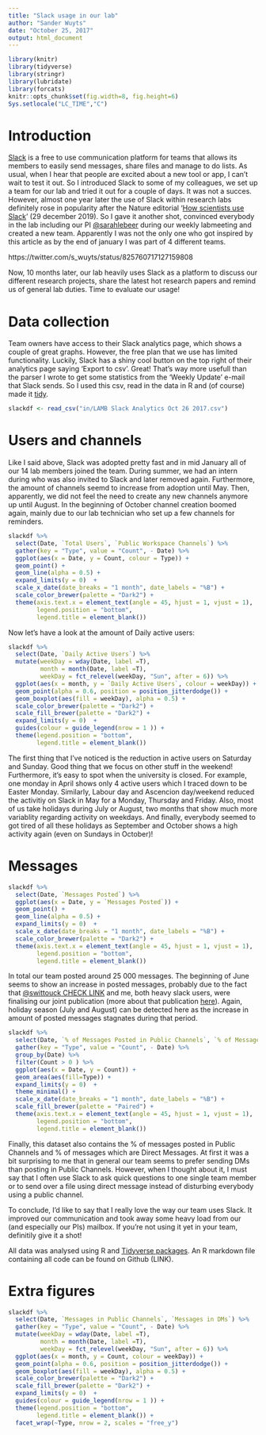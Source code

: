 ```yaml
---
title: "Slack usage in our lab"
author: "Sander Wuyts"
date: "October 25, 2017"
output: html_document
---
```


```r
library(knitr)
library(tidyverse)
library(stringr)
library(lubridate)
library(forcats)
knitr::opts_chunk$set(fig.width=8, fig.height=6)
Sys.setlocale("LC_TIME","C")
```

# Introduction

[Slack](https://slack.com/) is a free to use communication platform for teams that allows its members to easily send messages, share files and manage to do lists. As usual, when I hear that people are excited about a new tool or app, I can't wait to test it out. So I introduced Slack to some of my colleagues, we set up a team for our lab and tried it out for a couple of days. It was not a succes. However, almost one year later the use of Slack within research labs definitely rose in popularity after the Nature editorial '[How scientists use Slack](https://www.nature.com/news/how-scientists-use-slack-1.21228)' (29 december 2019). So I gave it another shot, convinced everybody in the lab including our PI [@sarahlebeer](https://twitter.com/sarahlebeer?lang=en) during our weekly labmeeting and created a new team. Apparently I was not the only one who got inspired by this article as by the end of january I was part of 4 different teams.

https://twitter.com/s_wuyts/status/825760717127159808

Now, 10 months later, our lab heavily uses Slack as a platform to discuss our different research projects, share the latest hot research papers and remind us of general lab duties. Time to evaluate our usage!

# Data collection

Team owners have access to their Slack analytics page, which shows a couple of great graphs. However, the free plan that we use has limited functionality. Luckily, Slack has a shiny cool button on the top right of their analytics page saying 'Export to csv'. Great! That's way more usefull than the parser I wrote to get some statistics from the 'Weekly Update' e-mail that Slack sends. So I used this csv, read in the data in R and (of course) made it [tidy](http://vita.had.co.nz/papers/tidy-data.html).

```r
slackdf <- read_csv("in/LAMB Slack Analytics Oct 26 2017.csv")
```

# Users and channels

Like I said above, Slack was adopted pretty fast and in mid January all of our 14 lab members joined the team. During summer, we had an intern during who was also invited to Slack and later removed again. Furthermore, the amount of channels seemd to increase from adoption until May. Then, apparently, we did not feel the need to create any new channels anymore up until August. In the beginning of October channel creation boomed again, mainly due to our lab technician who set up a few channels for reminders.  

```r
slackdf %>%
  select(Date, `Total Users`, `Public Workspace Channels`) %>%
  gather(key = "Type", value = "Count", - Date) %>%
  ggplot(aes(x = Date, y = Count, colour = Type)) +
  geom_point() +
  geom_line(alpha = 0.5) +
  expand_limits(y = 0)  +
  scale_x_date(date_breaks = "1 month", date_labels = "%B") +
  scale_color_brewer(palette = "Dark2") + 
  theme(axis.text.x = element_text(angle = 45, hjust = 1, vjust = 1),
        legend.position = "bottom",
        legend.title = element_blank()) 
```

Now let's have a look at the amount of Daily active users:

```r
slackdf %>%
  select(Date, `Daily Active Users`) %>%
  mutate(weekDay = wday(Date, label =T),
         month = month(Date, label =T),
         weekDay = fct_relevel(weekDay, "Sun", after = 6)) %>%
  ggplot(aes(x = month, y = `Daily Active Users`, colour = weekDay)) +
  geom_point(alpha = 0.6, position = position_jitterdodge()) +
  geom_boxplot(aes(fill = weekDay), alpha = 0.5) + 
  scale_color_brewer(palette = "Dark2") +
  scale_fill_brewer(palette = "Dark2") +
  expand_limits(y = 0)  +
  guides(colour = guide_legend(nrow = 1 )) +
  theme(legend.position = "bottom",
        legend.title = element_blank())
```

  The first thing that I've noticed is the reduction in active users on Saturday and Sunday. Good thing that we focus on other stuff in the weekend! Furthermore, it's easy to spot when the university is closed. For example, one monday in April shows only 4 active users which I traced down to be Easter Monday. Similarly, Labour day and Ascencion day/weekend reduced the activitiy on Slack in May for a Monday, Thursday and Friday. Also, most of us take holidays during July or August, two months that show much more variablity regarding activity on weekdays. And finally, everybody seemed to got tired of all these holidays as September and October shows a high activity again (even on Sundays in October)!
  

# Messages

```r
slackdf %>%
  select(Date, `Messages Posted`) %>%
  ggplot(aes(x = Date, y = `Messages Posted`)) +
  geom_point() +
  geom_line(alpha = 0.5) +
  expand_limits(y = 0)  +
  scale_x_date(date_breaks = "1 month", date_labels = "%B") +
  scale_color_brewer(palette = "Dark2") + 
  theme(axis.text.x = element_text(angle = 45, hjust = 1, vjust = 1),
        legend.position = "bottom",
        legend.title = element_blank()) 
```

In total our team posted around 25 000 messages. The beginning of June seems to show an increase in posted messages, probably due to the fact that [@swittouck CHECK LINK](https://twitter.com/swittouck?lang=en) and me, both heavy slack users, were finalising our joint publication (more about that publication [here](https://swuyts.wordpress.com/2017/10/16/from-research-stay-to-paper-in-one-year-story-behind-my-first-first-author-paper/)). Again, holiday season (July and August) can be detected here as the increase in amount of posted messages stagnates during that period.

```r
slackdf %>%
  select(Date, `% of Messages Posted in Public Channels`, `% of Messages Posted in DMs`) %>%
  gather(key = "Type", value = "Count", - Date) %>%
  group_by(Date) %>%
  filter(Count > 0 ) %>% 
  ggplot(aes(x = Date, y = Count)) +
  geom_area(aes(fill=Type)) +
  expand_limits(y = 0)  +
  theme_minimal() +
  scale_x_date(date_breaks = "1 month", date_labels = "%B") +
  scale_fill_brewer(palette = "Paired") + 
  theme(axis.text.x = element_text(angle = 45, hjust = 1, vjust = 1),
        legend.position = "bottom",
        legend.title = element_blank()) 
```

Finally, this dataset also contains the % of messages posted in Public Channels and % of messages which are Direct Messages. At first it was a bit surprising to me that in general our team seems to prefer sending DMs than posting in Public Channels. However, when I thought about it, I must say that I often use Slack to ask quick questions to one single team member or to send over a file using direct message instead of disturbing everybody using a public channel.  


  To conclude, I'd like to say that I really love the way our team uses Slack. It improved our communication and took away some heavy load from our (and especially our PIs) mailbox. If you're not using it yet in your team, definitily give it a shot!
  

All data was analysed using R and [Tidyverse packages](https://www.tidyverse.org/). An R markdown file containing all code can be found on Github (LINK).

# Extra figures

```r
slackdf %>%
  select(Date, `Messages in Public Channels`, `Messages in DMs`) %>%
  gather(key = "Type", value = "Count", - Date) %>%
  mutate(weekDay = wday(Date, label =T),
         month = month(Date, label =T),
         weekDay = fct_relevel(weekDay, "Sun", after = 6)) %>%
  ggplot(aes(x = month, y = Count, colour = weekDay)) +
  geom_point(alpha = 0.6, position = position_jitterdodge()) +
  geom_boxplot(aes(fill = weekDay), alpha = 0.5) + 
  scale_color_brewer(palette = "Dark2") +
  scale_fill_brewer(palette = "Dark2") +
  expand_limits(y = 0)  +
  guides(colour = guide_legend(nrow = 1 )) +
  theme(legend.position = "bottom",
        legend.title = element_blank()) +
  facet_wrap(~Type, nrow = 2, scales = "free_y")
```


















